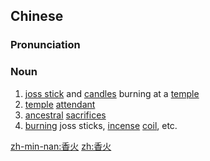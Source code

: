 ==Chinese==
{{zh-forms}}

===Pronunciation===
{{zh-pron
|m=xiānghuǒ
|c=hoeng1 fo2
|mn=kh:hiuⁿ-hóe/qz:hiuⁿ-hér/tp,xm:hiuⁿ-hé/zz:hioⁿ-hóe
|cat=n
}}

===Noun===
{{zh-noun}}

# [[joss stick]] and [[candle]]s burning at a [[temple]]
# [[temple]] [[attendant]]
# [[ancestral]] [[sacrifice]]s
# [[burning]] joss sticks, [[incense]] [[coil]], etc.

[[zh-min-nan:香火]]
[[zh:香火]]